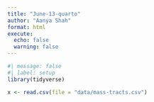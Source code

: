 ```yaml
---
title: "June-13-quarto"
author: "Aanya Shah"
format: html
execute: 
  echo: false
  warning: false
---
```


```r
#| message: false
#| label: setup
library(tidyverse)
```

```r
x <- read.csv(file = "data/mass-tracts.csv")
```

